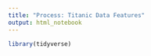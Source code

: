 ```yaml
---
title: "Process: Titanic Data Features"
output: html_notebook
---
```


```r

library(tidyverse)

```

```r



```

